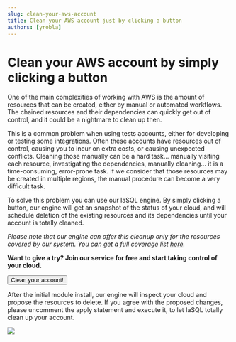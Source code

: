 ```yaml
---
slug: clean-your-aws-account
title: Clean your AWS account just by clicking a button
authors: [yrobla]
---
```


# Clean your AWS account by simply clicking a button

One of the main complexities of working with AWS is the amount of resources that can be created, either by manual or automated workflows. The chained resources and their dependencies can quickly get out of control,
and it could be a nightmare to clean up then.

This is a common problem when using tests accounts, either for developing or testing some integrations. Often these accounts have resources out of control, causing you to incur on extra costs, or causing unexpected conflicts.
Cleaning those manually can be a hard task... manually visiting each resource, investigating the dependencies, manually cleaning... it is a time-consuming, error-prone task. If we consider that those resources may be created in
multiple regions, the manual procedure can become a very difficult task.

To solve this problem you can use our IaSQL engine. By simply clicking a button, our engine will get an snapshot of the status of your cloud, and will schedule deletion of the existing resources and its dependencies
until your account is totally cleaned.

_Please note that our engine can offer this cleanup only for the resources covered by our system. You can get a full coverage list <a href="https://github.com/iasql/iasql-engine#aws-services-with-significant-api-coverage">here</a>._

**Want to give a try? Join our service for free and start taking control of your cloud.**

<!--- https://www.urlencoder.org/ -->

<p>
  <a href="https://app.iasql.com/#/button/IaSQL AWS account cleanup/--%20Installing%20all%20IaSQL%20modules%0ASELECT%20iasql_install%28variadic%20array%28select%20module_name%20from%20iasql_modules_list%28%29%29%29%3B%0A--%20Deleting%20all%20resources%20from%20the%20db%0ASELECT%20%2A%20FROM%20delete_all_records%28%29%3B%0A--%20Previewing%20changes%20in%20your%20account%0ASELECT%20%2A%20FROM%20iasql_preview_apply%28%29%3B%0A--%20Applying%20delete%20changes%2C%20please%20uncomment%20it%20to%20perform%20the%20cleanup%0A--SELECT%20%2A%20FROM%20iasql_apply%28%29%3B">
    <button class="button button--lg button--primary">Clean your account!</button>
  </a>
</p>

After the initial module install, our engine will inspect your cloud and propose the resources to delete.
If you agree with the proposed changes, please uncomment the apply statement and execute it, to let IaSQL totally clean up your account.

<div class="col col--12">
  <img src="/img/clean_all_screenshot.png" />
</div>
